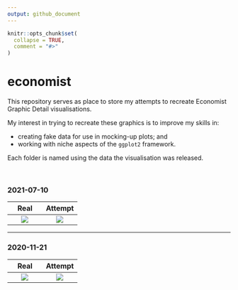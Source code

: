 ```yaml
---
output: github_document
---
```


<!-- README.md is generated from README.Rmd. Please edit that file -->

```r
knitr::opts_chunk$set(
  collapse = TRUE,
  comment = "#>"
)
```

# economist

This repository serves as place to store my attempts to recreate Economist Graphic Detail visualisations.

My interest in trying to recreate these graphics is to improve my skills in:

* creating fake data for use in mocking-up plots; and
* working with niche aspects of the `ggplot2` framework.

Each folder is named using the data the visualisation was released.

<br>

<style>
table th:first-of-type {
    width: 40%;
}
table th:nth-of-type(2) {
    width: 40%;
}
</style>

### 2021-07-10

Real            |  Attempt
:-------------------------:|:-------------------------:
![](2021_07_10/2021_07_10_Elections_Pandemic_Real.jpg)  |  ![](2021_07_10/2021_07_10_Elections_Pandemic_Attempt.png)


<hr>
### 2020-11-21

Real            |  Attempt
:-------------------------:|:-------------------------:
![](2020_11_21/2020_11_21_Us_Them_Real.png) | ![](2020_11_21/2020_11_21_Us_Them_Attempt.png)
